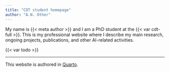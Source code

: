 ```yaml
---
title: "CDT student homepage"
author: "A.N. Other"
---
```


My name is {{< meta author >}} and I am a PhD student at the {{< var cdt-full >}}. 
This is my professional website where I describe my main research, ongoing projects, publications, and other AI-related activities. 

{{< var todo >}}

---

This website is authored in [Quarto](https://quarto.org/docs/websites).
